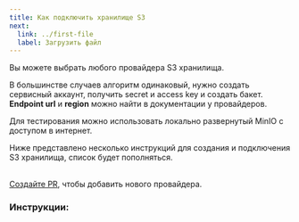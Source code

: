 ```yaml
---
title: Как подключить хранилище S3
next:
  link: ../first-file
  label: Загрузить файл
---
```









Вы можете выбрать любого провайдера S3 хранилища.

В большинстве случаев алгоритм одинаковый, нужно создать сервисный аккаунт, получить secret и access key и создать бакет.
**Endpoint url** и **region** можно найти в документации у провайдеров.

<Aside type="tip">
  Для тестирования можно использовать локально развернутый MinIO с доступом в интернет.
</Aside>

Ниже представлено несколько инструкций для создания и подключения S3 хранилища, список будет пополняться.

<br/>
<a href="https://github.com/defaultuploader/documentation/tree/master/src/content/docs/start/s3-list" target="_blank">Создайте PR</a>, чтобы добавить нового провайдера.

### Инструкции:

<CardGrid>
  <ImageCardLink href="./s3-list/minio" sources={[MinIO, MinIO]} alt="MinIO logo" />
  <ImageCardLink href="./s3-list/vk" sources={[VKBlack, VKWhite]} alt="VK Cloud logo" />
  <ImageCardLink href="./s3-list/backblaze" sources={[BackblazeBlack, BackblazeWhite]} alt="Backblaze logo" />
  <ImageCardLink href="./s3-list/selectel" sources={[SelectelBlack, SelectelWhite]} alt="Selectel logo" />
</CardGrid>
